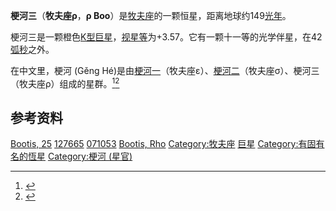 {{Starbox begin 
|  name=梗河三 
}}
{{Starbox observe |
  epoch=J2000 |
  ra=14<sup>h</sup> 31<sup>m</sup> 49.7899<sup>s</sup> |
  dec= +30° 22′ 17.174″ |
  appmag_v=3.583 |
  constell=[[牧夫座|牧夫座]] |
  星官=[[:Category:梗河_(星官)|梗河]] （[[氐宿|氐宿]]）}}
{{Starbox character |
 class=K3III |
 r-i = 0.65 |
 v-r =  |
 b-v = 1.3 |
 u-b = 1.44 |
  variable=[[变星|变星]]  }}
{{Starbox astrometry |
  radial_v=-13.7 |
  prop_mo_ra=  -100.44 |
  prop_mo_dec=120.22  |
  parallax=21.92 |
  p_error=0.81 |
  absmag_v=4.899 }}
{{Starbox detail|
  mass=0.8 |
  radius=0.9 |
  luminosity=0.4 | 
  temperature=3,500–5,000 |
  metal= |
  gravity= |
  rotational_velocity=< 17 |
  age= }}
{{Starbox catalog |
  names=25 Boötis, [[Harvard_Revised_catalogue|HR]] 5429, [[Henry_Draper_Catalogue|HD]] 127665, [[Bonner_Durchmusterung|BD]]+31°2628, [[Fifth_Fundamental_Catalogue|FK5]] 534, [[Hipparcos_catalogue|HIP]] 71053, [[Smithsonian_Astrophysical_Observatory_catalogue|SAO]] 64202. }}
{{Starbox reference |
  Simbad=HD+127665
| ARICNS = }}
{{starbox sources|HIP|CCDM|HR}}
{{Starbox end}}

'''梗河三'''（'''牧夫座ρ'''，'''ρ Boo'''）是[[牧夫座|牧夫座]]的一颗恒星，距离地球约149[[光年|光年]]。

梗河三是一颗橙色[[恒星分类|K型]][[巨星|巨星]]，[[视星等|视星等]]为+3.57。它有一颗十一等的光学伴星，在42[[弧秒|弧秒]]之外。

在中文里，梗河 (Gěng Hé)是由[[梗河一|梗河一]]（牧夫座ε）、[[梗河二|梗河二]]（牧夫座σ）、梗河三（牧夫座ρ）组成的星群。<ref>{{zh icon}}{{cite book | title=中國星座神話 | publisher=台灣書房出版有限公司 | author=陳久金 | year=2005 | isbn=978-986-7332-25-7}}</ref><ref>{{zh icon}}{{cite web | url=http://aeea.nmns.edu.tw/2006/0606/ap060629.html | title=氐宿天區 | publisher=AEEA (Activities of Exhibition and Education in Astronomy) 天文教育資訊網 | date=2006-06-29 | accessdate=2011-05-30 | archive-date=2011-07-16 | archive-url=https://web.archive.org/web/20110716122051/http://aeea.nmns.edu.tw/2006/0606/ap060629.html | dead-url=no }}</ref>

==参考资料==
{{reflist}}

{{Stars of Boötes}}
{{星官|梗河|3|5}}
{{DEFAULTSORT:Rho Bootis}}
[[Category:佛氏天體|Bootis, 25]]
[[Category:HD和HDE天體|127665]]
[[Category:HIP天體|071053]]
[[Category:拜耳天體|Bootis, Rho]]
[[Category:牧夫座|Category:牧夫座]]
[[Category:巨星|巨星]]
[[Category:有固有名的恆星|Category:有固有名的恆星]]
[[Category:梗河_(星官)|Category:梗河 (星官)]]

{{var-star-stub}}